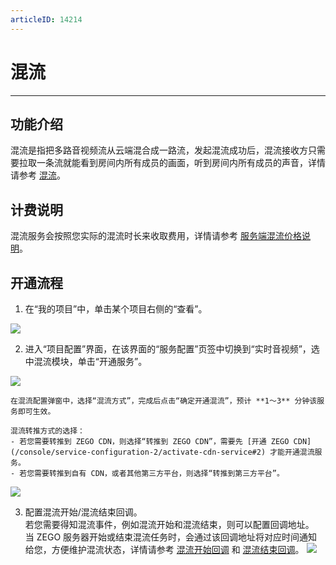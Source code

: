 ```yaml
---
articleID: 14214
---
```

# 混流

- - -

## 功能介绍

混流是指把多路音视频流从云端混合成一路流，发起混流成功后，混流接收方只需要拉取一条流就能看到房间内所有成员的画面，听到房间内所有成员的声音，详情请参考 [混流](/real-time-video-ios-oc/live-broadcast-capability/mixer)。

## 计费说明

混流服务会按照您实际的混流时长来收取费用，详情请参考 [服务端混流价格说明](/real-time-video-ios-oc/over-view/price-overview/serverside-price)。


## 开通流程

1. 在“我的项目”中，单击某个项目右侧的“查看”。
<Frame width="512" height="auto" caption=""><img src="https://storage.zego.im/sdk-doc/Pics/console/Create_Project5.png" /></Frame>  

2. 进入“项目配置”界面，在该界面的“服务配置”页签中切换到“实时音视频”，选中混流模块，单击“开通服务”。  
<Frame width="512" height="auto" caption=""><img src="https://storage.zego.im/sdk-doc/Pics/Consle/101910.png" /></Frame>

    在混流配置弹窗中，选择“混流方式”，完成后点击“确定开通混流”，预计 **1～3** 分钟该服务即可生效。

<Warning title="注意">


    混流转推方式的选择：
    - 若您需要转推到 ZEGO CDN，则选择“转推到 ZEGO CDN”，需要先 [开通 ZEGO CDN](/console/service-configuration-2/activate-cdn-service#2) 才能开通混流服务。
    - 若您需要转推到自有 CDN，或者其他第三方平台，则选择“转推到第三方平台”。
    
</Warning>

  

   <Frame width="512" height="auto" caption=""><img src="https://storage.zego.im/sdk-doc/Pics/Consle/101911.png" /></Frame> 

3. 配置混流开始/混流结束回调。  
若您需要得知混流事件，例如混流开始和混流结束，则可以配置回调地址。  
当 ZEGO 服务器开始或结束混流任务时，会通过该回调地址将对应时间通知给您，方便维护混流状态，详情请参考 [混流开始回调](https://doc-zh.zego.im/article/9329) 和 [混流结束回调](https://doc-zh.zego.im/article/9182)。  
    <Frame width="512" height="auto" caption=""><img src="https://storage.zego.im/sdk-doc/Pics/Consle/101912.png" /></Frame>
